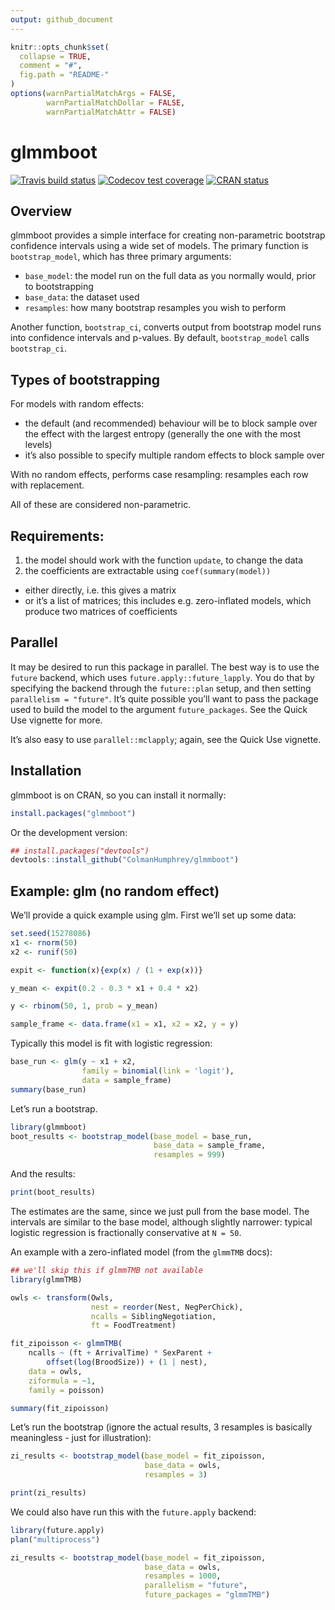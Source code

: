 ```yaml
---
output: github_document
---
```


<!-- README.md is generated from README.Rmd. Please edit that file -->

```r
knitr::opts_chunk$set(
  collapse = TRUE,
  comment = "#",
  fig.path = "README-"
)
options(warnPartialMatchArgs = FALSE,
        warnPartialMatchDollar = FALSE,
        warnPartialMatchAttr = FALSE)
```

# glmmboot

<!-- badges: start -->
[![Travis build status](https://travis-ci.org/colmanhumphrey/glmmboot.svg?branch=master)](https://travis-ci.org/colmanhumphrey/glmmboot)
[![Codecov test coverage](https://codecov.io/gh/colmanhumphrey/glmmboot/branch/master/graph/badge.svg)](https://codecov.io/gh/colmanhumphrey/glmmboot?branch=master)
[![CRAN status](https://www.r-pkg.org/badges/version/glmmboot)](https://cran.r-project.org/package=glmmboot)
<!-- badges: end -->

## Overview

glmmboot provides a simple interface for creating non-parametric bootstrap
confidence intervals using a wide set of models. The primary function
is `bootstrap_model`, which has three primary arguments:

* `base_model`: the model run on the full data as you normally would, prior to bootstrapping
* `base_data`: the dataset used
* `resamples`: how many bootstrap resamples you wish to perform

Another function, `bootstrap_ci`, converts output from
bootstrap model runs into confidence intervals and p-values.
By default, `bootstrap_model` calls `bootstrap_ci`.

## Types of bootstrapping

For models with random effects:

* the default (and recommended) behaviour will be to block sample over the effect with the largest entropy
(generally the one with the most levels)
* it's also possible to specify multiple random effects to block sample over

With no random effects, performs case resampling: resamples each row with replacement.

All of these are considered non-parametric.

## Requirements:

1. the model should work with the
function `update`, to change the data
2. the coefficients are extractable using `coef(summary(model))`
  + either directly, i.e. this gives a matrix
  + or it's a list of matrices; this includes e.g. zero-inflated models, which
produce two matrices of coefficients

## Parallel

It may be desired to run this package in parallel. The best way is
to use the `future` backend, which uses `future.apply::future_lapply`.
You do that by specifying the backend through the
`future::plan` setup, and then setting `parallelism = "future"`. It's quite
possible you'll want to pass the package used to build the model to the argument
`future_packages`. See the Quick Use
vignette for more.

It's also easy to use `parallel::mclapply`; again, see the Quick Use
vignette.

## Installation

glmmboot is on CRAN, so you can install it normally:

```r
install.packages("glmmboot")
```

Or the development version:
```r
## install.packages("devtools")
devtools::install_github("ColmanHumphrey/glmmboot")
```

## Example: glm (no random effect)

We'll provide a quick example using glm. First we'll set up some data:

```r
set.seed(15278086)
x1 <- rnorm(50)
x2 <- runif(50)

expit <- function(x){exp(x) / (1 + exp(x))}

y_mean <- expit(0.2 - 0.3 * x1 + 0.4 * x2)

y <- rbinom(50, 1, prob = y_mean)

sample_frame <- data.frame(x1 = x1, x2 = x2, y = y)
```

Typically this model is fit with logistic regression:

```r
base_run <- glm(y ~ x1 + x2,
                family = binomial(link = 'logit'),
                data = sample_frame)
summary(base_run)
```

Let's run a bootstrap.

```r
library(glmmboot)
boot_results <- bootstrap_model(base_model = base_run,
                                base_data = sample_frame,
                                resamples = 999)
```

And the results:
```r
print(boot_results)
```

The estimates are the same, since we just pull from the base model. The intervals are
similar to the base model, although slightly narrower: typical logistic regression is fractionally
conservative at `N = 50`.

An example with a zero-inflated model (from the `glmmTMB` docs):

```r
## we'll skip this if glmmTMB not available
library(glmmTMB)

owls <- transform(Owls,
                  nest = reorder(Nest, NegPerChick),
                  ncalls = SiblingNegotiation,
                  ft = FoodTreatment)

fit_zipoisson <- glmmTMB(
    ncalls ~ (ft + ArrivalTime) * SexParent +
        offset(log(BroodSize)) + (1 | nest),
    data = owls,
    ziformula = ~1,
    family = poisson)

summary(fit_zipoisson)
```
Let's run the bootstrap (ignore the actual results, 3 resamples is basically meaningless - just for illustration):
```r
zi_results <- bootstrap_model(base_model = fit_zipoisson,
                              base_data = owls,
                              resamples = 3)

print(zi_results)
```

We could also have run this with the `future.apply` backend:
```r
library(future.apply)
plan("multiprocess")

zi_results <- bootstrap_model(base_model = fit_zipoisson,
                              base_data = owls,
                              resamples = 1000,
                              parallelism = "future",
                              future_packages = "glmmTMB")
```

